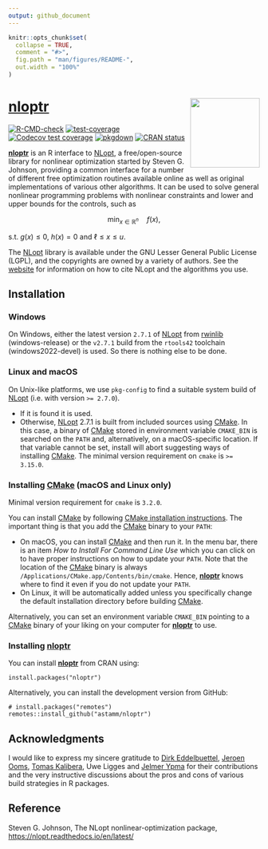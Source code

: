 ```yaml
---
output: github_document
---
```


<!-- README.md is generated from README.Rmd. Please edit that file -->

```r
knitr::opts_chunk$set(
  collapse = TRUE,
  comment = "#>",
  fig.path = "man/figures/README-",
  out.width = "100%"
)
```

# [**nloptr**](https://astamm.github.io/nloptr/) <img src='man/figures/logo.png' align="right" height="139" />

<!-- badges: start -->
[![R-CMD-check](https://github.com/astamm/nloptr/workflows/R-CMD-check/badge.svg)](https://github.com/astamm/nloptr/actions)
[![test-coverage](https://github.com/astamm/nloptr/workflows/test-coverage/badge.svg)](https://github.com/astamm/nloptr/actions)
[![Codecov test coverage](https://codecov.io/gh/astamm/nloptr/branch/master/graph/badge.svg)](https://app.codecov.io/gh/astamm/nloptr?branch=master)
[![pkgdown](https://github.com/astamm/nloptr/workflows/pkgdown/badge.svg)](https://github.com/astamm/nloptr/actions)
[![CRAN status](https://www.r-pkg.org/badges/version/nloptr)](https://CRAN.R-project.org/package=nloptr)
<!-- badges: end -->

[**nloptr**](https://astamm.github.io/nloptr/) is an R interface to [NLopt](https://nlopt.readthedocs.io/en/latest/), a free/open-source library for nonlinear optimization started by Steven G. Johnson, providing a common interface for a number of different free optimization routines available online as well as original implementations of various other algorithms. It can be used to solve general nonlinear programming problems with nonlinear constraints and lower and upper bounds for the controls, such as

$$ \min_{x \in \mathbb{R}^n} \quad f(x), $$

s.t. $g(x) \le 0$, $h(x) = 0$ and $\ell \le x \le u$.

The [NLopt](https://nlopt.readthedocs.io/en/latest/) library is available under the GNU Lesser General Public License (LGPL), and the copyrights are owned by a variety of authors. See the [website](https://nlopt.readthedocs.io/en/latest/Citing_NLopt/) for information on how to cite NLopt and the algorithms you use.

## Installation

### Windows

On Windows, either the latest version `2.7.1` of [NLopt](https://nlopt.readthedocs.io/en/latest/) from [rwinlib](https://github.com/rwinlib/nlopt) (windows-release) or the `v2.7.1` build from the `rtools42` toolchain (windows2022-devel) is used. So there is nothing else to be done.

### Linux and macOS

On Unix-like platforms, we use `pkg-config` to find a suitable system build of [NLopt](https://nlopt.readthedocs.io/en/latest/) (i.e. with version `>= 2.7.0`).

- If it is found it is used.
- Otherwise, [NLopt](https://nlopt.readthedocs.io/en/latest/) 2.7.1 is built from included sources using [CMake](https://cmake.org). In this case, a binary  of [CMake](https://cmake.org) stored in environment variable `CMAKE_BIN` is searched on the `PATH` and, alternatively, on a macOS-specific location. If that variable cannot be set, install will abort suggesting ways of installing [CMake](https://cmake.org). The minimal version requirement on `cmake` is `>= 3.15.0`.

### Installing [CMake](https://cmake.org) (macOS and Linux only)

Minimal version requirement for `cmake` is `3.2.0`.

You can install [CMake](https://cmake.org) by following [CMake installation instructions](https://cmake.org/resources/). The important thing is that you add the [CMake](https://cmake.org) binary to your `PATH`:

- On macOS, you can install [CMake](https://cmake.org) and then run it. In the menu bar, there is an item *How to Install For Command Line Use* which you can click on to have proper instructions on how to update your `PATH`. Note that the location of the [CMake](https://cmake.org) binary is always `/Applications/CMake.app/Contents/bin/cmake`. Hence, [**nloptr**](https://astamm.github.io/nloptr/) knows where to find it even if you do not update your `PATH`.
- On Linux, it will be automatically added unless you specifically change the default installation directory before building [CMake](https://cmake.org).

Alternatively, you can set an environment variable `CMAKE_BIN` pointing to a [CMake](https://cmake.org) binary of your liking on your computer for [**nloptr**](https://astamm.github.io/nloptr/) to use.

### Installing [**nloptr**](https://astamm.github.io/nloptr/)

You can install [**nloptr**](https://astamm.github.io/nloptr/) from CRAN using:
```
install.packages("nloptr")
```

Alternatively, you can install the development version from GitHub:
```
# install.packages("remotes")
remotes::install_github("astamm/nloptr")
```

## Acknowledgments

I would like to express my sincere gratitude to [Dirk Eddelbuettel](https://github.com/eddelbuettel), [Jeroen Ooms](https://github.com/jeroen), [Tomas Kalibera](https://github.com/kalibera), Uwe Ligges and [Jelmer Ypma](https://github.com/jyypma) for their contributions and the very instructive discussions about the pros and cons of various build strategies in R packages.

## Reference

Steven G. Johnson, The NLopt nonlinear-optimization package, [https://nlopt.readthedocs.io/en/latest/](https://nlopt.readthedocs.io/en/latest/)
